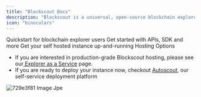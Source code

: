 ```yaml
---
title: "Blockscout Docs"
description: "Blockscout is a universal, open-source blockchain explorer for inspecting, analyzing, and interacting with EVM-based chains. Blockscout supports over 1000 L1, L2 and L3 EVM-based chains, optimistic rollups, and ZK rollups. "
icon: "binoculars"
---
```


<CardGroup cols={2}>
  <Card title="New to Blockscout?" icon="sparkles" href="get-started/new-to-blockscout" cta="Learn about key features and supported chains">
    
  </Card>
  <Card title="Using an Explorer" icon="searchengin" href="get-started/using-an-explorer" cta="Quickstart for blockchain explorer users">
    Quickstart for blockchain explorer users
  </Card>
  <Card title="Data and APIs" icon="database" href="get-started/integrating-data" cta="Get started with APIs, SDK and more">
    Get started with APIs, SDK and more
  </Card>
  <Card title="Running Blockscout" icon="person-running" href="getting-started/running-blockscout" cta="Get your self hosted instance up-and-running">
    Get your self hosted instance up-and-running
  </Card>
</CardGroup>

<Note>
  Hosting Options

  - If you are interested in production-grade Blockscout hosting, please see our[ Explorer as a Service](https://eaas.blockscout.com/#explorer-as-a-service) page.
  - If you are ready to deploy your instance now, checkout [Autoscout](https://deploy.blockscout.com/), our self-service deployment platform
</Note>

![729e3f81 Image Jpe](/images/729e3f81-image.jpeg)